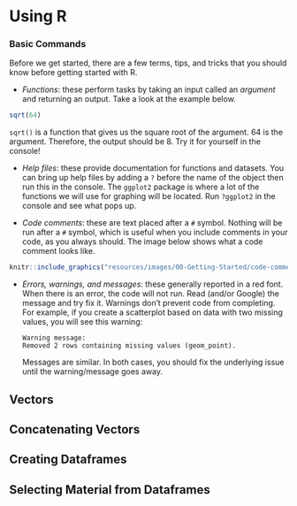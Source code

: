 # Using R {-}

### Basic Commands {-}

Before we get started, there are a few terms, tips, and tricks that you should know before getting started with R.

* *Functions*: these perform tasks by taking an input called an *argument* and returning an output. Take a look at the example below.

```r
sqrt(64)
```

`sqrt()` is a function that gives us the square root of the argument. 64 is the argument. Therefore, the output should be 8. Try it for yourself in the console!

* *Help files*: these provide documentation for functions and datasets. You can bring up help files by adding a `?` before the name of the object then run this in the console. The `ggplot2` package is where a lot of the functions we will use for graphing will be located. Run `?ggplot2` in the console and see what pops up.

* *Code comments*: these are text placed after a `#` symbol. Nothing will be run after a `#` symbol, which is useful when you include comments in your code, as you always should. The image below shows what a code comment looks like.

```r
knitr::include_graphics("resources/images/00-Getting-Started/code-comment.png")
```

* *Errors, warnings, and messages*: these generally reported in a red font. When there is an error, the code will not run. Read (and/or Google) the message and try fix it. Warnings don't prevent code from completing. For example, if you create a scatterplot based on data with two missing values, you will see this warning: 
  ````
  Warning message:
  Removed 2 rows containing missing values (geom_point).  
  ````
  Messages are similar. In both cases, you should fix the underlying issue until the warning/message goes away.    
  
## Vectors

## Concatenating Vectors

## Creating Dataframes

## Selecting Material from Dataframes
